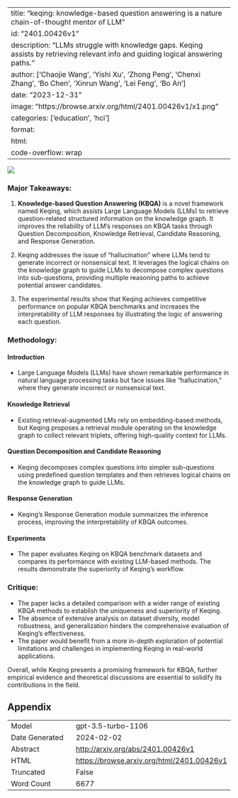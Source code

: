 
---
title: "keqing: knowledge-based question answering is a nature chain-of-thought mentor of LLM"
id: "2401.00426v1"
description: "LLMs struggle with knowledge gaps. Keqing assists by retrieving relevant info and guiding logical answering paths."
author: ['Chaojie Wang', 'Yishi Xu', 'Zhong Peng', 'Chenxi Zhang', 'Bo Chen', 'Xinrun Wang', 'Lei Feng', 'Bo An']
date: "2023-12-31"
image: "https://browse.arxiv.org/html/2401.00426v1/x1.png"
categories: ['education', 'hci']
format:
  html:
    code-overflow: wrap
---

![](https://browse.arxiv.org/html/2401.00426v1/x1.png)

### Major Takeaways:

1. **Knowledge-based Question Answering (KBQA)** is a novel framework named Keqing, which assists Large Language Models (LLMs) to retrieve question-related structured information on the knowledge graph. It improves the reliability of LLM’s responses on KBQA tasks through Question Decomposition, Knowledge Retrieval, Candidate Reasoning, and Response Generation.

2. Keqing addresses the issue of "hallucination" where LLMs tend to generate incorrect or nonsensical text. It leverages the logical chains on the knowledge graph to guide LLMs to decompose complex questions into sub-questions, providing multiple reasoning paths to achieve potential answer candidates.

3. The experimental results show that Keqing achieves competitive performance on popular KBQA benchmarks and increases the interpretability of LLM responses by illustrating the logic of answering each question.

### Methodology:

#### Introduction 
- Large Language Models (LLMs) have shown remarkable performance in natural language processing tasks but face issues like "hallucination," where they generate incorrect or nonsensical text.
  
#### Knowledge Retrieval 
- Existing retrieval-augmented LMs rely on embedding-based methods, but Keqing proposes a retrieval module operating on the knowledge graph to collect relevant triplets, offering high-quality context for LLMs.

#### Question Decomposition and Candidate Reasoning
- Keqing decomposes complex questions into simpler sub-questions using predefined question templates and then retrieves logical chains on the knowledge graph to guide LLMs.

#### Response Generation
- Keqing's Response Generation module summarizes the inference process, improving the interpretability of KBQA outcomes.

#### Experiments
- The paper evaluates Keqing on KBQA benchmark datasets and compares its performance with existing LLM-based methods. The results demonstrate the superiority of Keqing's workflow.

### Critique:

- The paper lacks a detailed comparison with a wider range of existing KBQA methods to establish the uniqueness and superiority of Keqing.
- The absence of extensive analysis on dataset diversity, model robustness, and generalization hinders the comprehensive evaluation of Keqing's effectiveness.
- The paper would benefit from a more in-depth exploration of potential limitations and challenges in implementing Keqing in real-world applications.

Overall, while Keqing presents a promising framework for KBQA, further empirical evidence and theoretical discussions are essential to solidify its contributions in the field.

## Appendix

|          |          |
|----------|----------|
| Model     | gpt-3.5-turbo-1106       |
| Date Generated     | 2024-02-02       |
| Abstract | [http://arxiv.org/abs/2401.00426v1](http://arxiv.org/abs/2401.00426v1)        |
| HTML     | [https://browse.arxiv.org/html/2401.00426v1](https://browse.arxiv.org/html/2401.00426v1)       |
| Truncated       | False       |
| Word Count       | 6677       |